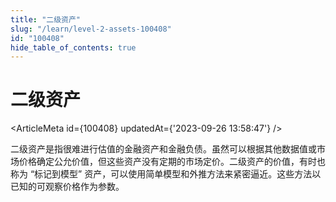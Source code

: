 ```yaml
---
title: "二级资产"
slug: "/learn/level-2-assets-100408"
id: "100408"
hide_table_of_contents: true
---
```



# 二级资产

<ArticleMeta id={100408} updatedAt={'2023-09-26 13:58:47'} />
<div className='border-solid border-b border-t-0 my-4 border-[var(--ifm-color-gray-300)]' />

二级资产是指很难进行估值的金融资产和金融负债。虽然可以根据其他数据值或市场价格确定公允价值，但这些资产没有定期的市场定价。二级资产的价值，有时也称为 “标记到模型” 资产，可以使用简单模型和外推方法来紧密逼近。这些方法以已知的可观察价格作为参数。
